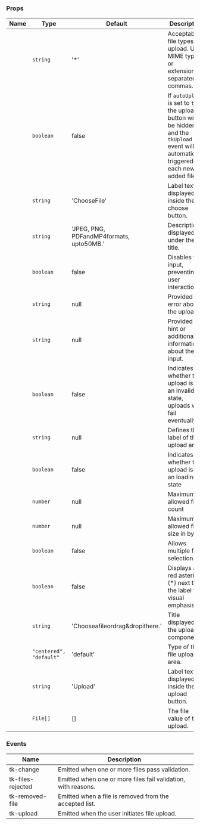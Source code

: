 
### Props

| Name | Type | Default | Description |
| ---- | ---- | ------- | ----------- |
| <TkBadge label="accept" variant="primary" size="large" type="filledlight"/> | <code>string</code> | '*' | Acceptable file types for upload. Use MIME types or extensions separated by commas. |
| <TkBadge label="autoUpload" variant="primary" size="large" type="filledlight"/> | <code>boolean</code> | false | If `autoUpload` is set to `true`, the upload button will be hidden,  and the `tkUpload` event will be automatically triggered for each newly added file. |
| <TkBadge label="chooseButtonLabel" variant="primary" size="large" type="filledlight"/> | <code>string</code> | 'ChooseFile' | Label text displayed inside the choose button. |
| <TkBadge label="description" variant="primary" size="large" type="filledlight"/> | <code>string</code> | 'JPEG, PNG, PDFandMP4formats, upto50MB.' | Description displayed under the title. |
| <TkBadge label="disabled" variant="primary" size="large" type="filledlight"/> | <code>boolean</code> | false | Disables the input, preventing user interaction. |
| <TkBadge label="error" variant="primary" size="large" type="filledlight"/> | <code>string</code> | null | Provided a error about the upload. |
| <TkBadge label="hint" variant="primary" size="large" type="filledlight"/> | <code>string</code> | null | Provided a hint or additional information about the input. |
| <TkBadge label="invalid" variant="primary" size="large" type="filledlight"/> | <code>boolean</code> | false | Indicates whether the upload is in an invalid state, uploads will fail eventually |
| <TkBadge label="label" variant="primary" size="large" type="filledlight"/> | <code>string</code> | null | Defines the label of the upload area |
| <TkBadge label="loading" variant="primary" size="large" type="filledlight"/> | <code>boolean</code> | false | Indicates whether the upload is in an loading state |
| <TkBadge label="maxFileCount" variant="primary" size="large" type="filledlight"/> | <code>number</code> | null | Maximum allowed file count |
| <TkBadge label="maxFileSize" variant="primary" size="large" type="filledlight"/> | <code>number</code> | null | Maximum allowed file size in bytes. |
| <TkBadge label="multiple" variant="primary" size="large" type="filledlight"/> | <code>boolean</code> | false | Allows multiple file selection. |
| <TkBadge label="showAsterisk" variant="primary" size="large" type="filledlight"/> | <code>boolean</code> | false | Displays a red asterisk (*) next to the label for visual emphasis. |
| <TkBadge label="title" variant="primary" size="large" type="filledlight"/> | <code>string</code> | 'Chooseafileordrag&dropithere.' | Title displayed in the upload component. |
| <TkBadge label="type" variant="primary" size="large" type="filledlight"/> | <code>"centered", "default"</code> | 'default' | Type of the file upload area. |
| <TkBadge label="uploadButtonLabel" variant="primary" size="large" type="filledlight"/> | <code>string</code> | 'Upload' | Label text displayed inside the upload button. |
| <TkBadge label="value" variant="primary" size="large" type="filledlight"/> | <code>File[]</code> | [] | The file value of the upload. |

### Events

| Name | Description |
| ---- | ----------- |
| tk-change | Emitted when one or more files pass validation. |
| tk-files-rejected | Emitted when one or more files fail validation, with reasons. |
| tk-removed-file | Emitted when a file is removed from the accepted list. |
| tk-upload | Emitted when the user initiates file upload. |

